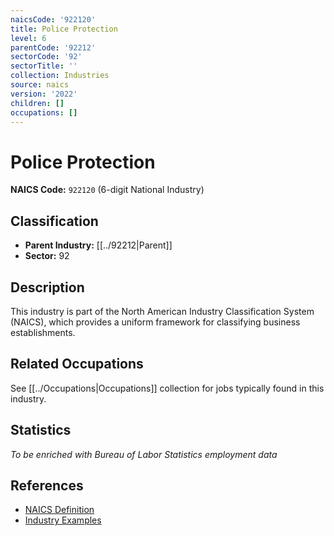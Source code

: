 ```yaml
---
naicsCode: '922120'
title: Police Protection
level: 6
parentCode: '92212'
sectorCode: '92'
sectorTitle: ''
collection: Industries
source: naics
version: '2022'
children: []
occupations: []
---
```

# Police Protection

**NAICS Code:** `922120` (6-digit National Industry)

## Classification

- **Parent Industry:** [[../92212|Parent]]
- **Sector:** 92

## Description

This industry is part of the North American Industry Classification System (NAICS), which provides a uniform framework for classifying business establishments.

## Related Occupations

See [[../Occupations|Occupations]] collection for jobs typically found in this industry.

## Statistics

*To be enriched with Bureau of Labor Statistics employment data*

## References

- [NAICS Definition](https://www.census.gov/naics/)
- [Industry Examples](https://www.census.gov/naics/2022NAICS/)
